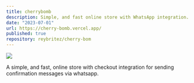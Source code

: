 ```yaml
---
title: cherrybomb
description: Simple, and fast online store with WhatsApp integration.
date: "2023-07-01"
url: https://cherry-bomb.vercel.app/
published: true
repository: reybritez/cherry-bom
---
```



[![](https://cherry-bomb.vercel.app//images/landing/app.png)](https://cherry-bomb.vercel.app/)

A simple, and fast, online store with checkout integration for sending confirmation messages via whatsapp.
